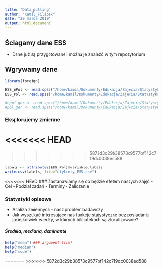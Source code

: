 ```yaml
---
title: "Data_pulling"
author: "Kamil_Filipek"
date: "29 marca 2019"
output: html_document
---
```


## Ściagamy dane ESS
- Dane już są przygotowane i można je znaleźć w tym repozytorium

## Wgrywamy dane
```r
library(foreign)

ESS_nPol <- read.spss("/home/kamil/Dokumenty/Edukacja/Zajecia/Statystyka_wprowadzenie/CG_stats/ESS8PL.sav", use.value.labels = F, to.data.frame = T) ## pełne etykiety
ESS_Pol <- read.spss("/home/kamil/Dokumenty/Edukacja/Zajecia/Statystyka_wprowadzenie/CG_stats/ESS8PL.sav", use.value.labels = T, to.data.frame = T) ##bez etykiet

#npol_ger <- read.spss("/home/kamil/Dokumenty/Edukacja/Zajecia/Statystyka_wprowadzenie/CG_stats/polger.sav", use.value.labels = F, to.data.frame = T) ## pełne etykiety
#pol_ger <- read.spss("/home/kamil/Dokumenty/Edukacja/Zajecia/Statystyka_wprowadzenie/CG_stats/polger.sav", use.value.labels = T, to.data.frame = T)

```

### Eksplorujemy zmienne

<<<<<<< HEAD
=======

>>>>>>> 5872d3c29b38573c9577bf142c719dc0038ed588
```r
labels <- attributes(ESS_Pol)$variable.labels
write.csv(labels, file="etykiety_ESS.csv")

```

<<<<<<< HEAD
### Zastanawiamy się co będzie efetem naszych zajęć
- Cel
- Podział zadań
- Terminy
- Zaliczenie


### Statystyki opisowe
- Analiza zmiennych - nasz problem badawczy
- Jak wyszukać interesujące nas funkcje statystyczne bez posiadania jakiejkolwiek wiedzy, w których bibliotekach są zlokalizowane?

##### Średnia, mediana, dominanta
```r
help("mean") ### argument trim?
help("median")
help("mode")
```




=======
>>>>>>> 5872d3c29b38573c9577bf142c719dc0038ed588
